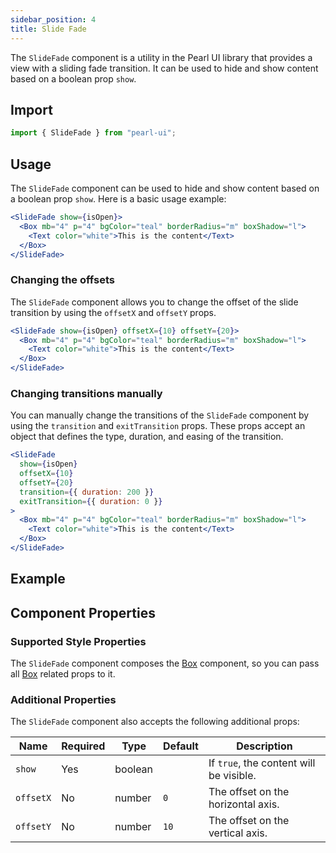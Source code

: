 ```yaml
---
sidebar_position: 4
title: Slide Fade
---
```



<div style={{ display: "flex" }}>
  <SourceButton
    label="Source"
    href="https://github.com/agrawal-rohit/pearl-ui/blob/main/src/components/atoms/slide-fade/slide-fade.tsx"
  />
</div>

The `SlideFade` component is a utility in the Pearl UI library that provides a view with a sliding fade transition. It can be used to hide and show content based on a boolean prop `show`.

## Import

```jsx
import { SlideFade } from "pearl-ui";
```

## Usage

The `SlideFade` component can be used to hide and show content based on a boolean prop `show`. Here is a basic usage example:

```jsx
<SlideFade show={isOpen}>
  <Box mb="4" p="4" bgColor="teal" borderRadius="m" boxShadow="l">
    <Text color="white">This is the content</Text>
  </Box>
</SlideFade>
```

### Changing the offsets

The `SlideFade` component allows you to change the offset of the slide transition by using the `offsetX` and `offsetY` props.

```jsx
<SlideFade show={isOpen} offsetX={10} offsetY={20}>
  <Box mb="4" p="4" bgColor="teal" borderRadius="m" boxShadow="l">
    <Text color="white">This is the content</Text>
  </Box>
</SlideFade>
```

### Changing transitions manually

You can manually change the transitions of the `SlideFade` component by using the `transition` and `exitTransition` props. These props accept an object that defines the type, duration, and easing of the transition.

```jsx
<SlideFade
  show={isOpen}
  offsetX={10}
  offsetY={20}
  transition={{ duration: 200 }}
  exitTransition={{ duration: 0 }}
>
  <Box mb="4" p="4" bgColor="teal" borderRadius="m" boxShadow="l">
    <Text color="white">This is the content</Text>
  </Box>
</SlideFade>
```

## Example


<Snack snackId="@agrawal-rohit/slide-fade" />

## Component Properties

### Supported Style Properties

The `SlideFade` component composes the [Box](../layout/Box) component, so you can pass all [Box](../layout/Box) related props to it.

### Additional Properties

The `SlideFade` component also accepts the following additional props:

| Name      | Required | Type           | Default | Description                             |
| --------- | -------- | -------------- | ------- | --------------------------------------- |
| `show`    | Yes      | <t>boolean</t> |         | If `true`, the content will be visible. |
| `offsetX` | No       | <t>number</t>  | `0`     | The offset on the horizontal axis.      |
| `offsetY` | No       | <t>number</t>  | `10`    | The offset on the vertical axis.        |
